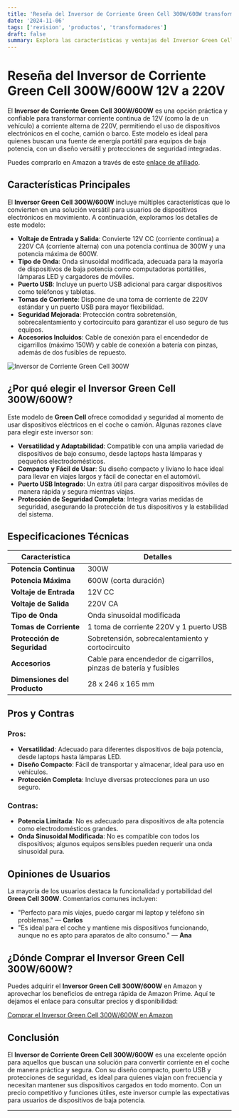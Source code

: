 ```yaml
---
title: 'Reseña del Inversor de Corriente Green Cell 300W/600W transformador 220v a 24v'
date: '2024-11-06'
tags: ['revision', 'productos', 'transformadores']
draft: false
summary: Explora las características y ventajas del Inversor Green Cell de 300W
---
```


# Reseña del Inversor de Corriente Green Cell 300W/600W 12V a 220V  

El **Inversor de Corriente Green Cell 300W/600W** es una opción práctica y confiable para transformar corriente continua de 12V (como la de un vehículo) a corriente alterna de 220V, permitiendo el uso de dispositivos electrónicos en el coche, camión o barco. Este modelo es ideal para quienes buscan una fuente de energía portátil para equipos de baja potencia, con un diseño versátil y protecciones de seguridad integradas.

Puedes comprarlo en Amazon a través de este [enlace de afiliado](https://amzn.to/3AH7Xp7).

## Características Principales  

El **Inversor Green Cell 300W/600W** incluye múltiples características que lo convierten en una solución versátil para usuarios de dispositivos electrónicos en movimiento. A continuación, exploramos los detalles de este modelo:

- **Voltaje de Entrada y Salida**: Convierte 12V CC (corriente continua) a 220V CA (corriente alterna) con una potencia continua de 300W y una potencia máxima de 600W.
- **Tipo de Onda**: Onda sinusoidal modificada, adecuada para la mayoría de dispositivos de baja potencia como computadoras portátiles, lámparas LED y cargadores de móviles.
- **Puerto USB**: Incluye un puerto USB adicional para cargar dispositivos como teléfonos y tabletas.
- **Tomas de Corriente**: Dispone de una toma de corriente de 220V estándar y un puerto USB para mayor flexibilidad.
- **Seguridad Mejorada**: Protección contra sobretensión, sobrecalentamiento y cortocircuito para garantizar el uso seguro de tus equipos.
- **Accesorios Incluidos**: Cable de conexión para el encendedor de cigarrillos (máximo 150W) y cable de conexión a batería con pinzas, además de dos fusibles de repuesto.

![Inversor de Corriente Green Cell 300W](https://m.media-amazon.com/images/I/71oR0hcqFcL._SX522_.jpg)

## ¿Por qué elegir el Inversor Green Cell 300W/600W?

Este modelo de **Green Cell** ofrece comodidad y seguridad al momento de usar dispositivos eléctricos en el coche o camión. Algunas razones clave para elegir este inversor son:

- **Versatilidad y Adaptabilidad**: Compatible con una amplia variedad de dispositivos de bajo consumo, desde laptops hasta lámparas y pequeños electrodomésticos.
- **Compacto y Fácil de Usar**: Su diseño compacto y liviano lo hace ideal para llevar en viajes largos y fácil de conectar en el automóvil.
- **Puerto USB Integrado**: Un extra útil para cargar dispositivos móviles de manera rápida y segura mientras viajas.
- **Protección de Seguridad Completa**: Integra varias medidas de seguridad, asegurando la protección de tus dispositivos y la estabilidad del sistema.

## Especificaciones Técnicas  

| Característica                | Detalles                                                                 |
| ----------------------------- | ------------------------------------------------------------------------ |
| **Potencia Continua**         | 300W                                                                     |
| **Potencia Máxima**           | 600W (corta duración)                                                   |
| **Voltaje de Entrada**        | 12V CC                                                                  |
| **Voltaje de Salida**         | 220V CA                                                                 |
| **Tipo de Onda**              | Onda sinusoidal modificada                                              |
| **Tomas de Corriente**        | 1 toma de corriente 220V y 1 puerto USB                                 |
| **Protección de Seguridad**   | Sobretensión, sobrecalentamiento y cortocircuito                        |
| **Accesorios**                | Cable para encendedor de cigarrillos, pinzas de batería y fusibles      |
| **Dimensiones del Producto**  | 28 x 246 x 165 mm                                                       |

## Pros y Contras  

### Pros:

- **Versatilidad**: Adecuado para diferentes dispositivos de baja potencia, desde laptops hasta lámparas LED.
- **Diseño Compacto**: Fácil de transportar y almacenar, ideal para uso en vehículos.
- **Protección Completa**: Incluye diversas protecciones para un uso seguro.

### Contras:

- **Potencia Limitada**: No es adecuado para dispositivos de alta potencia como electrodomésticos grandes.
- **Onda Sinusoidal Modificada**: No es compatible con todos los dispositivos; algunos equipos sensibles pueden requerir una onda sinusoidal pura.

## Opiniones de Usuarios  

La mayoría de los usuarios destaca la funcionalidad y portabilidad del **Green Cell 300W**. Comentarios comunes incluyen:

- "Perfecto para mis viajes, puedo cargar mi laptop y teléfono sin problemas." — **Carlos**
- "Es ideal para el coche y mantiene mis dispositivos funcionando, aunque no es apto para aparatos de alto consumo." — **Ana**

## ¿Dónde Comprar el Inversor Green Cell 300W/600W?  

Puedes adquirir el **Inversor Green Cell 300W/600W** en Amazon y aprovechar los beneficios de entrega rápida de Amazon Prime. Aquí te dejamos el enlace para consultar precios y disponibilidad:

[Comprar el Inversor Green Cell 300W/600W en Amazon](https://amzn.to/3AH7Xp7)

## Conclusión  

El **Inversor de Corriente Green Cell 300W/600W** es una excelente opción para aquellos que buscan una solución para convertir corriente en el coche de manera práctica y segura. Con su diseño compacto, puerto USB y protecciones de seguridad, es ideal para quienes viajan con frecuencia y necesitan mantener sus dispositivos cargados en todo momento. Con un precio competitivo y funciones útiles, este inversor cumple las expectativas para usuarios de dispositivos de baja potencia.

---  
